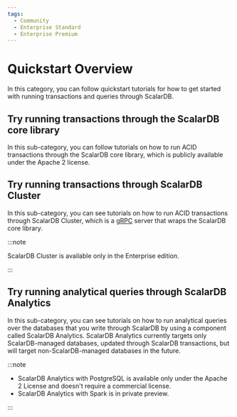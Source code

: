 ```yaml
---
tags:
  - Community
  - Enterprise Standard
  - Enterprise Premium
---
```


# Quickstart Overview

In this category, you can follow quickstart tutorials for how to get started with running transactions and queries through ScalarDB.

## Try running transactions through the ScalarDB core library

In this sub-category, you can follow tutorials on how to run ACID transactions through the ScalarDB core library, which is publicly available under the Apache 2 license.

## Try running transactions through ScalarDB Cluster

In this sub-category, you can see tutorials on how to run ACID transactions through ScalarDB Cluster, which is a [gRPC](https://grpc.io/) server that wraps the ScalarDB core library.

:::note

ScalarDB Cluster is available only in the Enterprise edition.

:::

## Try running analytical queries through ScalarDB Analytics

In this sub-category, you can see tutorials on how to run analytical queries over the databases that you write through ScalarDB by using a component called ScalarDB Analytics.
ScalarDB Analytics currently targets only ScalarDB-managed databases, updated through ScalarDB transactions, but will target non-ScalarDB-managed databases in the future.

:::note

- ScalarDB Analytics with PostgreSQL is available only under the Apache 2 License and doesn't require a commercial license.
- ScalarDB Analytics with Spark is in private preview.

:::